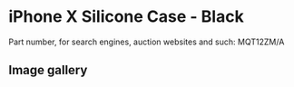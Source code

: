 # iPhone X Silicone Case - Black

Part number, for search engines, auction websites and such: MQT12ZM/A

## Image gallery

<div style={{ width: "768px" }}>
  <GalleryComponent
    images={[
      {
        original: "/everysource/MQT12",
        thumbnail: "/everypreview/MQT12",
      },
      {
        original: "/everysource/MQT12_AV1_SILVER",
        thumbnail: "/everypreview/MQT12_AV1_SILVER",
      },
      {
        original: "/everysource/MQT12_AV1_SPACE_GRAY",
        thumbnail: "/everypreview/MQT12_AV1_SPACE_GRAY",
      },
      {
        original: "/everysource/MQT12_AV2",
        thumbnail: "/everypreview/MQT12_AV2",
      }
    ]}
  />
</div>